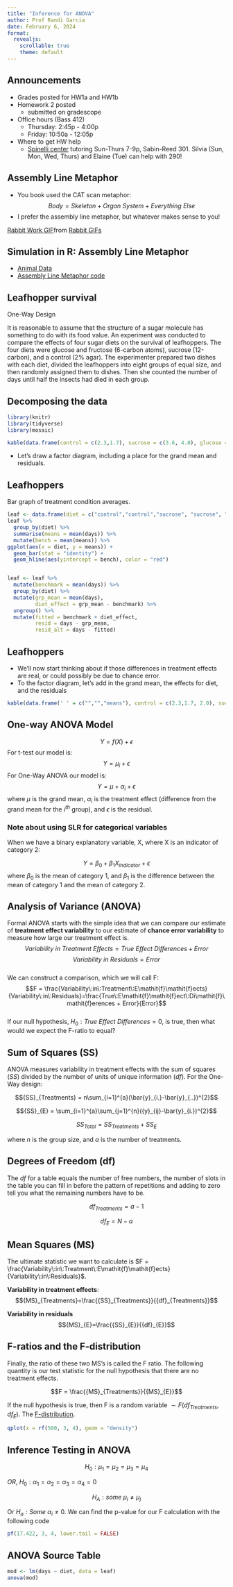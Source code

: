 ```yaml
---
title: "Inference for ANOVA"
author: Prof Randi Garcia
date: February 6, 2024
format: 
  revealjs:
    scrollable: true
    theme: default
---
```


## Announcements

-   Grades posted for HW1a and HW1b
-   Homework 2 posted
    -   submitted on gradescope
-   Office hours (Bass 412)
    -   Thursday: 2:45p - 4:00p
    -   Friday: 10:50a - 12:05p 
-   Where to get HW help
    -   [Spinelli center](https://www.smith.edu/qlc/tutoring.html) tutoring Sun-Thurs 7-9p, Sabin-Reed 301. Silvia (Sun, Mon, Wed, Thurs) and Elaine (Tue) can help with 290!

## Assembly Line Metaphor

-   You book used the CAT scan metaphor: $$Body = Skeleton + Organ\:System + Everything\:Else$$
-   I prefer the assembly line metaphor, but whatever makes sense to you!

::: {.tenor-gif-embed data-postid="15055701" data-share-method="host" data-aspect-ratio="1.77778" data-width="50%"}
<a href="https://tenor.com/view/rabbit-work-mooncake-factory-working-rabbit-cute-gif-15055701">Rabbit Work GIF</a>from <a href="https://tenor.com/search/rabbit-gifs">Rabbit GIFs</a>
:::

```{=html}
<script type="text/javascript" async src="https://tenor.com/embed.js"></script>
```

## Simulation in R: Assembly Line Metaphor

-   [Animal Data](https://randilgarcia.github.io/sds290spring24/code/01_animal_data.qmd)
-   [Assembly Line Metaphor code](https://randilgarcia.github.io/sds290spring24/code/02_informal_anova.qmd)
    
## Leafhopper survival

One-Way Design

It is reasonable to assume that the structure of a sugar molecule has something to do with its food value. An experiment was conducted to compare the effects of four sugar diets on the survival of leafhoppers. The four diets were glucose and fructose (6-carbon atoms), sucrose (12-carbon), and a control (2% agar). The experimenter prepared two dishes with each diet, divided the leafhoppers into eight groups of equal size, and then randomly assigned them to dishes. Then she counted the number of days until half the insects had died in each group.

## Decomposing the data

```r
library(knitr)
library(tidyverse)
library(mosaic)

kable(data.frame(control = c(2.3,1.7), sucrose = c(3.6, 4.0), glucose = c(2.9,2.7), fructose = c(2.1,2.3)))
```

-   Let's draw a factor diagram, including a place for the grand mean and residuals.

## Leafhoppers

Bar graph of treatment condition averages.

```r
leaf <- data.frame(diet = c("control","control","sucrose", "sucrose", "glucose", "glucose", "fructose","fructose"), days = c(2.3,1.7,3.6,4.0,2.9,2.7,2.1,2.3))
leaf %>%
  group_by(diet) %>%
  summarise(means = mean(days)) %>%
  mutate(bench = mean(means)) %>%
ggplot(aes(x = diet, y = means)) +
  geom_bar(stat = "identity") +
  geom_hline(aes(yintercept = bench), color = "red") 


leaf <- leaf %>%
  mutate(benchmark = mean(days)) %>%
  group_by(diet) %>%
  mutate(grp_mean = mean(days),
         diet_effect = grp_mean - benchmark) %>%
  ungroup() %>%
  mutate(fitted = benchmark + diet_effect,
         resid = days - grp_mean,
         resid_alt = days - fitted)
```

## Leafhoppers

-   We'll now start thinking about if those differences in treatment effects are real, or could possibly be due to chance error.
-   To the factor diagram, let's add in the grand mean, the effects for diet, and the residuals

```r
kable(data.frame(' ' = c("","","means"), control = c(2.3,1.7, 2.0), sucrose = c(3.6, 4.0, 3.8), glucose = c(2.9,2.7,2.8), fructose = c(2.1,2.3,2.2)))
```

## One-way ANOVA Model

$$Y = f(X) + \epsilon$$ For t-test our model is: $$Y = \mu_i + \epsilon$$ For One-Way ANOVA our model is: $$Y = \mu + \alpha_i + \epsilon$$ where $\mu$ is the grand mean, $\alpha_i$ is the treatment effect (difference from the grand mean for the $i^{th}$ group), and $\epsilon$ is the residual.

### Note about using SLR for categorical variables

When we have a binary explanatory variable, X, where X is an indicator of category 2:

$$Y = \beta_0+\beta_1X_{indicator}+\epsilon$$ where $\beta_0$ is the mean of category 1, and $\beta_1$ is the difference between the mean of category 1 and the mean of category 2.

## Analysis of Variance (ANOVA)

Formal ANOVA starts with the simple idea that we can compare our estimate of **treatment effect variability** to our estimate of **chance error variability** to measure how large our treatment effect is.  \
$$Variability\:in\:Treatment\:E\mathit{f}\mathit{f}ects = True\:E\mathit{f}\mathit{f}ect\:Di\mathit{f}\mathit{f}erences + Error$$ $$Variability\:in\:Residuals = Error$$  \
We can construct a comparison, which we will call F:  \
$$F = \frac{Variability\:in\:Treatment\:E\mathit{f}\mathit{f}ects}{Variability\:in\:Residuals}=\frac{True\:E\mathit{f}\mathit{f}ect\:Di\mathit{f}\mathit{f}erences + Error}{Error}$$  \
If our null hypothesis, ${H}_{0}: True\:E\mathit{f}\mathit{f}ect\:Di\mathit{f}\mathit{f}erences=0$, is true, then what would we expect the F-ratio to equal?

## Sum of Squares (SS)

ANOVA measures variability in treatment effects with the sum of squares ($SS$) divided by the number of units of unique information ($df$). For the One-Way design:

$${SS}_{Treatments} = n\sum_{i=1}^{a}(\bar{y}_{i.}-\bar{y}_{..})^{2}$$

$${SS}_{E} = \sum_{i=1}^{a}\sum_{j=1}^{n}({y}_{ij}-\bar{y}_{i.})^{2}$$

$${SS}_{Total} = {SS}_{Treatments} + {SS}_{E}$$

where $n$ is the group size, and $a$ is the number of treatments.

## Degrees of Freedom (df)

The $df$ for a table equals the number of free numbers, the number of slots in the table you can fill in before the pattern of repetitions and adding to zero tell you what the remaining numbers have to be.

$${df}_{Treatments}=a-1$$

$${df}_{E}=N-a$$

## Mean Squares (MS)

The ultimate statistic we want to calculate is $F = \frac{Variability\:in\:Treatment\:E\mathit{f}\mathit{f}ects}{Variability\:in\:Residuals}$.

**Variability in treatment effects**: $${MS}_{Treatments}=\frac{{SS}_{Treatments}}{{df}_{Treatments}}$$

**Variability in residuals** $${MS}_{E}=\frac{{SS}_{E}}{{df}_{E}}$$

## F-ratios and the F-distribution

Finally, the ratio of these two MS's is called the F ratio. The following quantity is our test statistic for the null hypothesis that there are no treatment effects.

$$F = \frac{{MS}_{Treatments}}{{MS}_{E}}$$

If the null hypothesis is true, then F is a random variable $\sim F({df}_{Treatments}, {df}_{E})$. The [F-distribution](https://en.wikipedia.org/wiki/F-distribution).

```r
qplot(x = rf(500, 3, 4), geom = "density")
```

## Inference Testing in ANOVA

$${H}_{0}:\mu_1=\mu_2=\mu_3=\mu_4$$

*OR*, ${H}_{0}:\alpha_1=\alpha_2=\alpha_3=\alpha_4=0$

$${H}_{A}:some\:\mu_i\neq\mu_j$$

Or $H_a: Some\:\alpha_i\neq 0$. We can find the p-value for our F calculation with the following code

```r

pf(17.422, 3, 4, lower.tail = FALSE)
```

## ANOVA Source Table

```r
mod <- lm(days ~ diet, data = leaf)
anova(mod)
```

<!-- DO FULL ANOVA TABLE ON BOARD FOR LEAFHOPPERS -->

<!-- ## ANOVA Conditions -->

<!-- But only under certain conditions can we rely on this inference. -->

<!-- ### Simulation in R: Assembly Line Metaphor -->

<!-- ![](https://thumbs.gfycat.com/MelodicCalculatingBluejay.webp) -->

<!-- -   Recall the [Assembly Line Metaphor code](https://randilgarcia.github.io/sds290fall21/lectures/02_informal_anova.Rmd) -->

<!-- ## ANOVA Conditions -->

<!-- ![](04_exp_decisions-figure/CA-SINZ2.png) -->

<!-- -   C. Constant effects -->
<!-- -   A. Additive effects -->
<!-- -   S. Same standard deviations -->
<!-- -   I. Independent residuals -->
<!-- -   N. Normally distributed residuals -->
<!-- -   Z. Zero mean residuals -->

<!-- ## C. Constant effects -->

<!-- We assume every observation in a similar condition is affected exactly the same. (Gets the same "true score"). -->

<!-- ```{r, eval=FALSE} -->
<!-- animals_sim <- animals %>% -->
<!--   mutate(benchmark = mean(calm)) %>% -->
<!--   group_by(animal) %>% -->
<!--   mutate(animal_mean = mean(calm), -->
<!--          aminal_effect = animal_mean - benchmark) -->
<!-- ``` -->

<!-- ## A. Additive effects -->

<!-- We add the effects as we go down the assembly line. -->

<!-- The interaction effect captures the possibility that conditions have non-additive effects, but it is also added to everything else. -->

<!-- ```{r, eval=FALSE} -->
<!-- calm_sim = benchmark -->
<!--          + aminal_effect -->
<!--          + cue_effect -->
<!--          + interaction_effect -->
<!--          + student_effect -->
<!-- ``` -->

<!-- ## S. Same standard deviations -->

<!-- The peice of code for adding error is not dependent on which condition the observations is in. -->

<!-- ```{r, eval=FALSE} -->
<!--  + rnorm(82, 0, 0.79) -->
<!-- ``` -->

<!-- ## I. Independent residuals -->

<!-- Takes 82 independent draws from a normal distribution. -->

<!-- ```{r, eval=FALSE} -->
<!--  + rnorm(82, 0, 0.79) -->
<!-- ``` -->

<!-- ## N. Normally distributed residuals -->

<!-- It's `rnorm()`, and not `rbinom()` or `rpois()`... -->

<!-- ```{r, eval=FALSE} -->
<!--  + rnorm(82, 0, 0.79) -->
<!-- ``` -->

<!-- ## Z. Zero mean residuals -->

<!-- The second argument is the mean. -->

<!-- ```{r, eval=FALSE} -->
<!--  + rnorm(82, 0, 0.79) -->
<!-- ``` -->

<!-- ## ANOVA in R -->

<!-- -   Analyzing the leafhopper data in R. [code here](https://randilgarcia.github.io/sds290fall21/lectures/05_formal_anova.Rmd) -->
